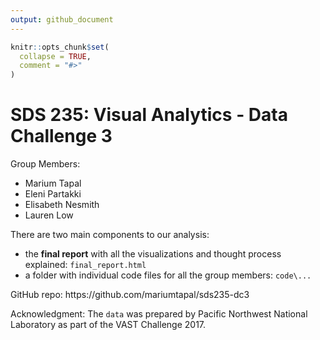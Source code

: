 ```yaml
---
output: github_document
---
```


<!-- README.md is generated from README.Rmd. Please edit that file -->

```r
knitr::opts_chunk$set(
  collapse = TRUE,
  comment = "#>"
)
```

# SDS 235: Visual Analytics - Data Challenge 3

Group Members:

- Marium Tapal
- Eleni Partakki
- Elisabeth Nesmith
- Lauren Low

There are two main components to our analysis:

- the **final report** with all the visualizations and thought process explained: `final_report.html`
- a folder with individual code files for all the group members: `code\...`

GitHub repo: https://github.com/mariumtapal/sds235-dc3

Acknowledgment: The `data` was prepared by Pacific Northwest National Laboratory as part of the VAST Challenge 2017.

